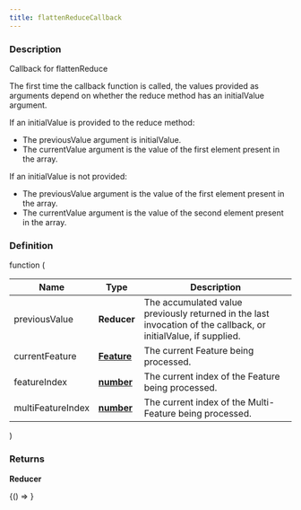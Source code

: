 ```yaml
---
title: flattenReduceCallback
---
```



### Description

Callback for flattenReduce

The first time the callback function is called, the values provided as arguments depend
on whether the reduce method has an initialValue argument.

If an initialValue is provided to the reduce method:

- The previousValue argument is initialValue.
- The currentValue argument is the value of the first element present in the array.

If an initialValue is not provided:

- The previousValue argument is the value of the first element present in the array.
- The currentValue argument is the value of the second element present in the array.

### Definition

function (

| Name              | Type                                                                                            | Description                                                                                                     |
| ----------------- | ----------------------------------------------------------------------------------------------- | --------------------------------------------------------------------------------------------------------------- |
| previousValue     | **Reducer**                                                                                     | The accumulated value previously returned in the last invocation of the callback, or initialValue, if supplied. |
| currentFeature    | **[Feature](https://tools.ietf.org/html/rfc7946#section-3.2)**                                  | The current Feature being processed.                                                                            |
| featureIndex      | **[number](https://developer.mozilla.org/docs/Web/JavaScript/Reference/Global_Objects/Number)** | The current index of the Feature being processed.                                                               |
| multiFeatureIndex | **[number](https://developer.mozilla.org/docs/Web/JavaScript/Reference/Global_Objects/Number)** | The current index of the Multi-Feature being processed.                                                         |

)

### Returns

**Reducer**

<!-- Expose turf as global var for experimenting in the browser console -->

<BrowserOnly>{() => <WindowTurfGlobal turf={turf} />}</BrowserOnly>
